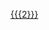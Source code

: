 <includeonly>[[{{{1}}}{{{2}}}|{{{1}}}<!-- remove \n
-->]][[{{{2}}}]]</includeonly><noinclude>
{{template doc}}
<!-- Add categories and interwikis to the /doc subpage, not here! -->
</noinclude>